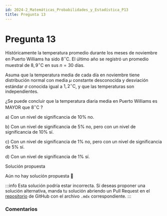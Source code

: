 ```yaml
---
id: 2024-2_Matemáticas_Probabilidades_y_Estadística_P13
title: Pregunta 13
---
```



# Pregunta 13

Históricamente la temperatura promedio durante los meses de noviembre en Puerto Williams ha sido $8^{\circ} \mathrm{C}$. El último año se registró un promedio muestral de $8,9^{\circ} \mathrm{C}$ en sus $n=30$ días.

Asuma que la temperatura media de cada día en noviembre tiene distribución normal con media $\mu$ constante desconocida y desviación estándar $\sigma$ conocida igual a $1,2^{\circ} \mathrm{C}$, y que las temperaturas son independientes.

¿Se puede concluir que la temperatura diaria media en Puerto Williams es MAYOR que $8^{\circ} \mathrm{C}$ ?

a) Con un nivel de significancia de $10 \%$ no.

b) Con un nivel de significancia de $5 \%$ no, pero con un nivel de significancia de $10 \%$ sí.

c) Con un nivel de significancia de $1 \%$ no, pero con un nivel de significancia de $5 \%$ sí.

d) Con un nivel de significancia de $1 \%$ sí.


<MDXDetails>
<summary>Solución propuesta</summary>

Aún no hay solución propuesta 🥲

:::info 
Esta solución podría estar incorrecta. Si deseas proponer una solución alternativa, manda tu solución abriendo
un Pull Request en el [repositorio](https://github.com/crow-rojas/apuntes-fundamentals/pulls) de GitHub con el archivo
`.mdx` correspondiente. 
:::

</MDXDetails>

### Comentarios

<Disqus
  url="https://crow-rojas.github.io/apuntes-fundamentals/docs/Ejercicios/2024-2/Matemáticas/Probabilidades y Estadística/P13"
  identifier="2024-2_Matemáticas_Probabilidades_y_Estadística_P13"
  title="Pregunta 13"
/>
